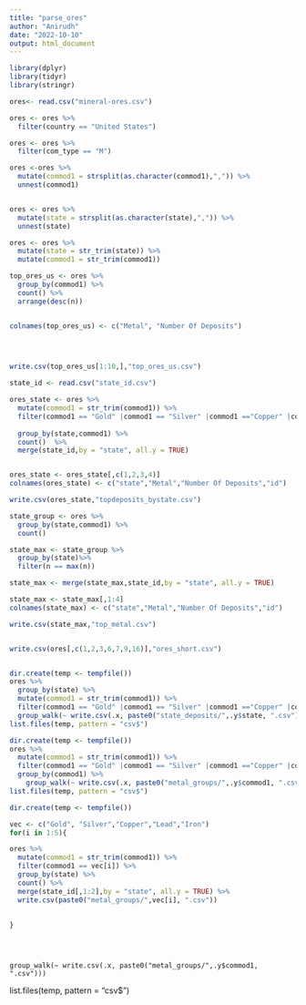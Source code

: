```yaml
---
title: "parse_ores"
author: "Anirudh"
date: "2022-10-10"
output: html_document
---
```


```r

library(dplyr)
library(tidyr)
library(stringr)
```

```r

ores<- read.csv("mineral-ores.csv")

ores <- ores %>%
  filter(country == "United States")

ores <- ores %>%
  filter(com_type == "M")

ores <-ores %>%
  mutate(commod1 = strsplit(as.character(commod1),",")) %>%
  unnest(commod1)


ores <- ores %>%
  mutate(state = strsplit(as.character(state),",")) %>%
  unnest(state)

ores <- ores %>%
  mutate(state = str_trim(state)) %>%
  mutate(commod1 = str_trim(commod1))

```

```r

top_ores_us <- ores %>%
  group_by(commod1) %>%
  count() %>%
  arrange(desc(n))


colnames(top_ores_us) <- c("Metal", "Number Of Deposits")


  

write.csv(top_ores_us[1:10,],"top_ores_us.csv")
```


```r
state_id <- read.csv("state_id.csv")

```

```r

ores_state <- ores %>%
  mutate(commod1 = str_trim(commod1)) %>%
  filter(commod1 == "Gold" |commod1 == "Silver" |commod1 =="Copper" |commod1 == "Lead" |commod1 == "Iron") %>%
  
  group_by(state,commod1) %>%
  count()  %>%
  merge(state_id,by = "state", all.y = TRUE)


ores_state <- ores_state[,c(1,2,3,4)]
colnames(ores_state) <- c("state","Metal","Number Of Deposits","id")

write.csv(ores_state,"topdeposits_bystate.csv")

```

```r

state_group <- ores %>%
  group_by(state,commod1) %>%
  count() 

state_max <- state_group %>%
  group_by(state)%>%
  filter(n == max(n))

state_max <- merge(state_max,state_id,by = "state", all.y = TRUE)

state_max <- state_max[,1:4]
colnames(state_max) <- c("state","Metal","Number Of Deposits","id")

write.csv(state_max,"top_metal.csv")



```





```r


write.csv(ores[,c(1,2,3,6,7,9,16)],"ores_short.csv")
```


```r



```

```r
dir.create(temp <- tempfile())
ores %>%
  group_by(state) %>%
  mutate(commod1 = str_trim(commod1)) %>%
  filter(commod1 == "Gold" |commod1 == "Silver" |commod1 =="Copper" |commod1 == "Lead" |commod1 == "Iron") %>%
  group_walk(~ write.csv(.x, paste0("state_deposits/",.y$state, ".csv")))
list.files(temp, pattern = "csv$")

```


```r
dir.create(temp <- tempfile())
ores %>%
  mutate(commod1 = str_trim(commod1)) %>%
  filter(commod1 == "Gold" |commod1 == "Silver" |commod1 =="Copper" |commod1 == "Lead" |commod1 == "Iron") %>%
  group_by(commod1) %>%
    group_walk(~ write.csv(.x, paste0("metal_groups/",.y$commod1, ".csv")))
list.files(temp, pattern = "csv$")

```


```r
dir.create(temp <- tempfile())

vec <- c("Gold", "Silver","Copper","Lead","Iron")
for(i in 1:5){

ores %>%
  mutate(commod1 = str_trim(commod1)) %>%
  filter(commod1 == vec[i]) %>%
  group_by(state) %>%
  count() %>%
  merge(state_id[,1:2],by = "state", all.y = TRUE) %>%
  write.csv(paste0("metal_groups/",vec[i], ".csv"))
  
  
}





```

    group_walk(~ write.csv(.x, paste0("metal_groups/",.y$commod1, ".csv")))
list.files(temp, pattern = "csv$")





